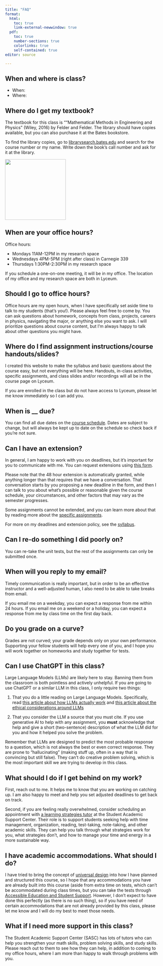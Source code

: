 ```yaml
---
title: "FAQ"
format: 
  html:
    toc: true
    link-external-newwindow: true
  pdf:
    toc: true
    number-sections: true
    colorlinks: true
    self-contained: true
editor: source

---
```

## When and where is class?

-   When: 
-   Where: 

## Where do I get my textbook?

The textbook for this class is ""Mathematical Methods in Engineering and Physics" (Wiley, 2016) by Felder and Felder. The library should have copies available, but you can also purchase it at the Bates bookstore.


To find the library copies, go to [librarysearch.bates.edu](librarysearch.bates.edu) and search for the course number or my name. Write down the book's call number and ask for it at the library.

![](images/FelderFelder.jpg){width=200}


## When are your office hours? {#officehours}

Office hours:

-   Mondays 11AM-12PM in my research space
-   Wednesdays 4PM-5PM (right after class) in Carnegie 339
-   Thursdays 1:30PM-2:30PM in my research space

If you schedule a one-on-one meeting, it will be in my office. The location of my office and my research space are both in Lyceum.

## Should I go to office hours? {#goingtoofficehours}

Office hours are my open hours, when I have specifically set aside time to talk to my students (that's you!). Please always feel free to come by. You can ask questions about homework, concepts from class, projects, careers in physics, navigating the major, or anything else you want to ask. I will prioritize questions about course content, but I'm always happy to talk about other questions you might have.

## Where do I find assignment instructions/course handouts/slides? {#findstuff}

I created this website to make the syllabus and basic questions about the course easy, but not everything will be here. Handouts, in-class activities, specific assignments, and class slides and/or recordings will all be in the course page on Lyceum.

If you are enrolled in the class but do not have access to Lyceum, please let me know immediately so I can add you.

## When is \_\_ due? {#duedates}

You can find all due dates on the [course schedule](https://docs.google.com/spreadsheets/d/1Oa5DOrJSYn9FjScxstXVl5GqbK4QU8z5TM0DqPHljqs/edit?usp=sharing). Dates are subject to change, but will always be kept up to date on the schedule so check back if you're not sure.

## Can I have an extension? {#extensionpolicy}

In general, I am happy to work with you on deadlines, but it's important for you to communicate with me. You can request extensions using [this form](https://forms.gle/zwnNC37WGg4fV3ZN8). 

Please note that the 48 hour extension is automatically granted, while anything longer than that requires that we have a conversation. That conversation starts by you proposing a new deadline in the form, and then I can talk to you about what's possible or reasonable given the course schedule, your circumstances, and other factors that may vary as the semester progresses.

Some assignments cannot be extended, and you can learn more about that by reading more about the [specific assignments](syllabus.qmd#assignments).

For more on my deadlines and extension policy, see the [syllabus](syllabus.qmd#deadlines).

## Can I re-do something I did poorly on? {#revisionpolicy}

You can re-take the unit tests, but the rest of the assignments can only be submitted once.

## When will you reply to my email? {#emails}

Timely communication is really important, but in order to be an effective instructor and a well-adjusted human, I also need to be able to take breaks from email.

If you email me on a weekday, you can expect a response from me within 24 hours. If you email me on a weekend or a holiday, you can expect a response from me by class time on the first day back.


## Do you grade on a curve? {#gradingcurve}

Grades are not curved; your grade depends only on your own performance. Supporting your fellow students will help every one of you, and I hope you will work together on homeworks and study together for tests.


## Can I use ChatGPT in this class? {#ChatGPT}

Large Language Models (LLMs) are likely here to stay. Banning them from the classroom is both pointless and actively unhelpful. If you are going to use ChatGPT or a similar LLM in this class, I only require two things:

1.    That you do a little reading on Large Language Models. Specifically, read [this article about how LLMs actually work](https://stackoverflow.blog/2023/07/03/do-large-language-models-know-what-they-are-talking-about/) and [this article about the ethical considerations around LLMs](https://montrealethics.ai/what-lies-behind-agi-ethical-concerns-related-to-llms/)

2.    That you consider the LLM a source that you must cite. If you use generative AI to help with any assignment, you **must** acknowledge that help and give a short (two-sentence) description of what the LLM did for you and how it helped you solve the problem.

Remember that LLMs are designed to predict the most probable response to a question, which is not always the best or even correct response. They are prone to "hallucinating" (making stuff up, often in a way that is convincing but still false). They can't do creative problem solving, which is the most important skill we are trying to develop in this class.


## What should I do if I get behind on my work? {#catchingup}

First, reach out to me. It helps me to know that you are working on catching up. I am also happy to meet and help you set adjusted deadlines to get back on track.

Second, if you are feeling really overwhelmed, consider scheduling an appointment with [a learning strategies tutor](https://www.bates.edu/student-academic-support-center/learning-strategies/) at the Student Academic Support Center. Their role is to support students seeking help with time management, organization, reading, test-taking, note-taking, and other academic skills. They can help you talk through what strategies work for you, what strategies don't, and how to manage your time and energy in a more sustainable way.

## I have academic accommodations. What should I do? {#accommodations}

I have tried to bring the concept of [universal design](https://www.washington.edu/doit/what-universal-design-0) into how I have planned and structured this course, so I hope that any accommodations you have are already built into this course (aside from extra time on tests, which can't be accommodated during class times, but you can take the tests through [Accessible Education and Student Support](https://www.bates.edu/accessible-education-student-support/requesting-services/how-to-register-for-accommodations/). However, I don't expect to have done this perfectly (as there is no such thing), so if you have need of certain accommodations that are not already provided by this class, please let me know and I will do my best to meet those needs.


## What if I need more support in this class? {#extrahelp}

The Student Academic Support Center (SASC) has lots of tutors who can help you strengthen your math skills, problem solving skills, and study skills. Please reach out to them to see how they can help, in addition to coming to my office hours, where I am more than happy to walk through problems with you.
